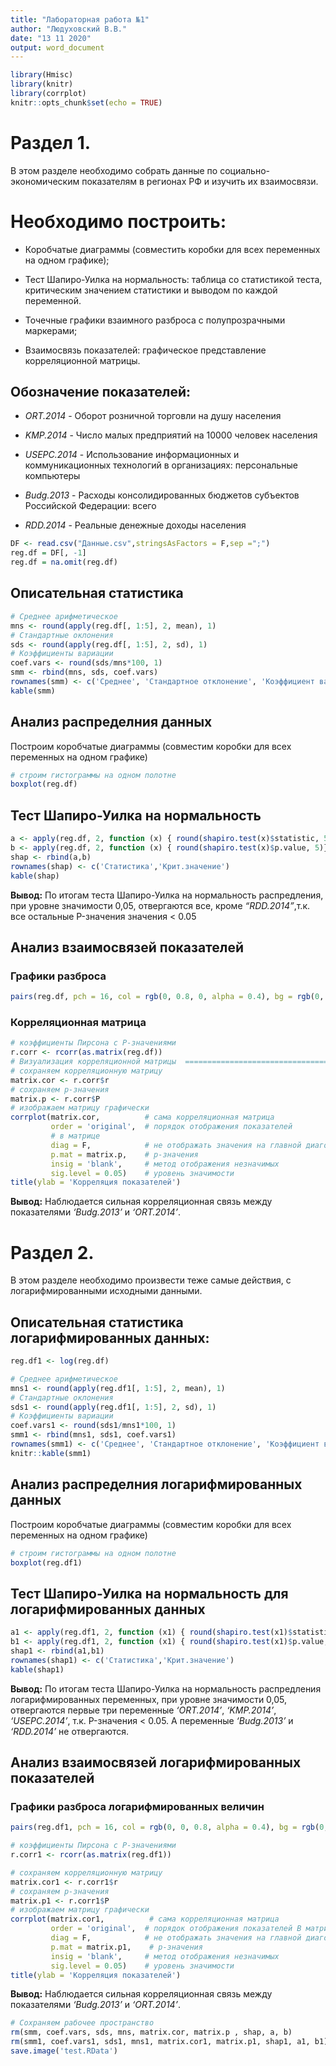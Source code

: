---
title: "Лабораторная работа №1"
author: "Людуховский В.В."
date: "13 11 2020"
output: word_document
---

```{r setup, include=FALSE}
library(Hmisc)
library(knitr)
library(corrplot)
knitr::opts_chunk$set(echo = TRUE)
```

# Раздел 1.
В этом разделе необходимо собрать данные по социально-экономическим показателям в регионах РФ и изучить их взаимосвязи.

# **Необходимо построить:**

* Коробчатые диаграммы (совместить коробки для всех переменных на одном графике);

* Тест Шапиро-Уилка на нормальность: таблица со статистикой теста, критическим значением статистики и выводом по каждой переменной.

* Точечные графики взаимного разброса с полупрозрачными маркерами;

* Взаимосвязь показателей: графическое представление корреляционной матрицы.

## Обозначение показателей:
* *ORT.2014* - Оборот розничной торговли на душу населения

* *KMP.2014* - Число малых предприятий на 10000 человек населения

* *USEPC.2014* - Использование информационных и коммуникационных технологий в организациях: персональные компьютеры

* *Budg.2013* - Расходы консолидированных бюджетов субъектов Российской Федерации: всего

* *RDD.2014* - Реальные денежные доходы населения

```{r import, echo = FALSE}
DF <- read.csv("Данные.csv",stringsAsFactors = F,sep =";")
reg.df = DF[, -1]
reg.df = na.omit(reg.df)
```

## Описательная статистика

```{r reg.df, echo = FALSE}
# Среднее арифметическое
mns <- round(apply(reg.df[, 1:5], 2, mean), 1)
# Стандартные оклонения
sds <- round(apply(reg.df[, 1:5], 2, sd), 1)
# Коэффициенты вариации
coef.vars <- round(sds/mns*100, 1)
smm <- rbind(mns, sds, coef.vars)
rownames(smm) <- c('Среднее', 'Стандартное отклонение', 'Коэффициент вариации, %')
kable(smm)
```

## Анализ распределния данных

Построим коробчатые диаграммы (совместим коробки для всех переменных на одном графике)


```{r analiz pokazateley, echo = FALSE, fig.width = 6, fig.height = 5}
# строим гистограммы на одном полотне
boxplot(reg.df)
```

## Тест Шапиро-Уилка на нормальность

```{r Shapiro,echo = FALSE}
a <- apply(reg.df, 2, function (x) { round(shapiro.test(x)$statistic, 5)})
b <- apply(reg.df, 2, function (x) { round(shapiro.test(x)$p.value, 5)})
shap <- rbind(a,b)
rownames(shap) <- c('Статистика','Крит.значение')
kable(shap)
```
**Вывод:** По итогам теста Шапиро-Уилка на нормальность распредления, при уровне значимости 0,05, отвергаются все, кроме *"RDD.2014"*,т.к. все остальные P-значения значения < 0.05

## Анализ взаимосвязей показателей
### Графики разброса

```{r,echo = FALSE, fig.width = 6, fig.height = 5}
pairs(reg.df, pch = 16, col = rgb(0, 0.8, 0, alpha = 0.4), bg = rgb(0, 0.8, 0, alpha = 0.4), cex = 1.4)

```

### Корреляционная матрица

```{r, echo = FALSE}
# коэффициенты Пирсона с P-значениями
r.corr <- rcorr(as.matrix(reg.df))
# Визуализация корреляционной матрицы  =========================================
# сохраняем корреляционную матрицу
matrix.cor <- r.corr$r
# сохраняем p-значения
matrix.p <- r.corr$P
# изображаем матрицу графически
corrplot(matrix.cor,          # сама корреляционная матрица
         order = 'original',  # порядок отображения показателей 
         # в матрице
         diag = F,            # не отображать значения на главной диагонали
         p.mat = matrix.p,    # p-значения
         insig = 'blank',     # метод отображения незначимых
         sig.level = 0.05)    # уровень значимости
title(ylab = 'Корреляция показателей')
```

**Вывод:** Наблюдается сильная корреляционная связь между показателями *'Budg.2013'* и *'ORT.2014'*.


# Раздел 2.

В этом разделе необходимо произвести теже самые действия, с логарифмированными исходными данными.

## Описательная статистика логарифмированных данных:

```{r, echo = FALSE}
reg.df1 <- log(reg.df)
```

```{r reg.df1, echo = FALSE}
# Среднее арифметическое
mns1 <- round(apply(reg.df1[, 1:5], 2, mean), 1)
# Стандартные оклонения
sds1 <- round(apply(reg.df1[, 1:5], 2, sd), 1)
# Коэффициенты вариации
coef.vars1 <- round(sds1/mns1*100, 1)
smm1 <- rbind(mns1, sds1, coef.vars1)
rownames(smm1) <- c('Среднее', 'Стандартное отклонение', 'Коэффициент вариации, %')
knitr::kable(smm1)
```

## Анализ распределния логарифмированных данных

Построим коробчатые диаграммы (совместим коробки для всех переменных на одном графике)

```{r analiz pokazateley1, echo = FALSE, fig.width = 6, fig.height = 5}
# строим гистограммы на одном полотне
boxplot(reg.df1)
```

## Тест Шапиро-Уилка на нормальность для логарифмированных данных

```{r Shapiro1, echo = FALSE}
a1 <- apply(reg.df1, 2, function (x1) { round(shapiro.test(x1)$statistic, 5)})
b1 <- apply(reg.df1, 2, function (x1) { round(shapiro.test(x1)$p.value, 5)})
shap1 <- rbind(a1,b1)
rownames(shap1) <- c('Статистика','Крит.значение')
kable(shap1)
```
**Вывод:** По итогам теста Шапиро-Уилка на нормальность распредления логарифмированных переменных, при уровне значимости 0,05, отвергаются первые три переменные *'ORT.2014'*, *'KMP.2014'*, *'USEPC.2014'*, т.к. P-значения < 0.05. А переменные *'Budg.2013'* и *'RDD.2014'* не отвергаются.


## Анализ взаимосвязей логарифмированных показателей
### Графики разброса логарифмированных величин

```{r,echo = FALSE, fig.width = 6, fig.height = 5}
pairs(reg.df1, pch = 16, col = rgb(0, 0, 0.8, alpha = 0.4), bg = rgb(0, 0, 0.8, alpha = 0.4), cex = 1.4)

```


```{r, echo = FALSE}
# коэффициенты Пирсона с P-значениями
r.corr1 <- rcorr(as.matrix(reg.df1))

# сохраняем корреляционную матрицу
matrix.cor1 <- r.corr1$r
# сохраняем p-значения
matrix.p1 <- r.corr1$P
# изображаем матрицу графически
corrplot(matrix.cor1,          # сама корреляционная матрица
         order = 'original',  # порядок отображения показателей В матрице
         diag = F,            # не отображать значения на главной диагонали
         p.mat = matrix.p1,    # p-значения
         insig = 'blank',     # метод отображения незначимых
         sig.level = 0.05)    # уровень значимости
title(ylab = 'Корреляция показателей')
```

**Вывод:** Наблюдается сильная корреляционная связь между показателями *'Budg.2013'* и *'ORT.2014'*.



```{r, echo = FALSE}
# Сохраняем рабочее пространство
rm(smm, coef.vars, sds, mns, matrix.cor, matrix.p , shap, a, b)
rm(smm1, coef.vars1, sds1, mns1, matrix.cor1, matrix.p1, shap1, a1, b1)
save.image('test.RData')
```




